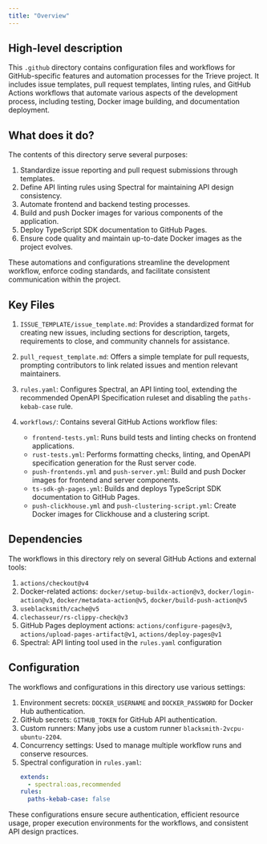 ```yaml
---
title: "Overview"
---
```


## High-level description
This `.github` directory contains configuration files and workflows for GitHub-specific features and automation processes for the Trieve project. It includes issue templates, pull request templates, linting rules, and GitHub Actions workflows that automate various aspects of the development process, including testing, Docker image building, and documentation deployment.

## What does it do?
The contents of this directory serve several purposes:

1. Standardize issue reporting and pull request submissions through templates.
2. Define API linting rules using Spectral for maintaining API design consistency.
3. Automate frontend and backend testing processes.
4. Build and push Docker images for various components of the application.
5. Deploy TypeScript SDK documentation to GitHub Pages.
6. Ensure code quality and maintain up-to-date Docker images as the project evolves.

These automations and configurations streamline the development workflow, enforce coding standards, and facilitate consistent communication within the project.

## Key Files

1. `ISSUE_TEMPLATE/issue_template.md`: Provides a standardized format for creating new issues, including sections for description, targets, requirements to close, and community channels for assistance.

2. `pull_request_template.md`: Offers a simple template for pull requests, prompting contributors to link related issues and mention relevant maintainers.

3. `rules.yaml`: Configures Spectral, an API linting tool, extending the recommended OpenAPI Specification ruleset and disabling the `paths-kebab-case` rule.

4. `workflows/`: Contains several GitHub Actions workflow files:
   - `frontend-tests.yml`: Runs build tests and linting checks on frontend applications.
   - `rust-tests.yml`: Performs formatting checks, linting, and OpenAPI specification generation for the Rust server code.
   - `push-frontends.yml` and `push-server.yml`: Build and push Docker images for frontend and server components.
   - `ts-sdk-gh-pages.yml`: Builds and deploys TypeScript SDK documentation to GitHub Pages.
   - `push-clickhouse.yml` and `push-clustering-script.yml`: Create Docker images for Clickhouse and a clustering script.

## Dependencies
The workflows in this directory rely on several GitHub Actions and external tools:

1. `actions/checkout@v4`
2. Docker-related actions: `docker/setup-buildx-action@v3`, `docker/login-action@v3`, `docker/metadata-action@v5`, `docker/build-push-action@v5`
3. `useblacksmith/cache@v5`
4. `clechasseur/rs-clippy-check@v3`
5. GitHub Pages deployment actions: `actions/configure-pages@v3`, `actions/upload-pages-artifact@v1`, `actions/deploy-pages@v1`
6. Spectral: API linting tool used in the `rules.yaml` configuration

## Configuration
The workflows and configurations in this directory use various settings:

1. Environment secrets: `DOCKER_USERNAME` and `DOCKER_PASSWORD` for Docker Hub authentication.
2. GitHub secrets: `GITHUB_TOKEN` for GitHub API authentication.
3. Custom runners: Many jobs use a custom runner `blacksmith-2vcpu-ubuntu-2204`.
4. Concurrency settings: Used to manage multiple workflow runs and conserve resources.
5. Spectral configuration in `rules.yaml`:
   ```yaml
   extends:
     - spectral:oas,recommended
   rules:
     paths-kebab-case: false
   ```

These configurations ensure secure authentication, efficient resource usage, proper execution environments for the workflows, and consistent API design practices.